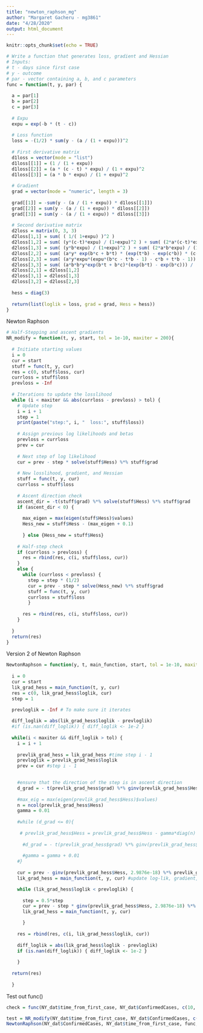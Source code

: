 ```yaml
---
title: "newton_raphson_mg"
author: "Margaret Gacheru - mg3861"
date: "4/28/2020"
output: html_document
---
```


```r
knitr::opts_chunk$set(echo = TRUE)
```

```r

# Write a function that generates loss, gradient and Hessian
# Inputs: 
# t - days since first case
# y - outcome
# par - vector containing a, b, and c parameters
func = function(t, y, par) {
  
  a = par[1]
  b = par[2]
  c = par[3]
  
  # Expu
  expu = exp(-b * (t - c))
  
  # Loss function
  loss = -(1/2) * sum(y - (a / (1 + expu)))^2
  
  # First derivative matrix
  d1loss = vector(mode = "list")
  d1loss[[1]] = (1 / (1 + expu))
  d1loss[[2]] = (a * (c - t) * expu) / (1 + expu)^2
  d1loss[[3]] = (a * b * expu) / (1 + expu)^2
  
  # Gradient
  grad = vector(mode = "numeric", length = 3)
  
  grad[[1]] = -sum(y - (a / (1 + expu)) * d1loss[[1]])
  grad[[2]] = sum(y - (a / (1 + expu)) * d1loss[[2]])
  grad[[3]] = sum(y - (a / (1 + expu)) * d1loss[[3]])
  
  # Second derivative matrix
  d2loss = matrix(0, 3, 3)
  d2loss[1,1] = sum( ( 1/( 1+expu) )^2 )
  d2loss[1,2] = sum( (y*(c-t)*expu) / (1+expu)^2 ) + sum( (2*a*(c-t)*expu) / (1+expu)^3 )
  d2loss[1,3] = sum( (y*b*expu) / (1+expu)^2 ) + sum( (2*a*b*expu) / (1+expu)^3 )
  d2loss[2,2] = sum( (a*y* exp(b*c + b*t) * (exp(t*b) - exp(c*b)) * (c-t)^2) / (exp(c*b) + exp(t*b))^3 ) + sum( (a*a*expu*(2*expu - 1)*(c-t)^2) / (1+expu)^4 )
  d2loss[2,3] = sum( (a*y*expu*(expu*(b*c - t*b - 1) - c*b + t*b - 1)) / (1+expu)^3 ) + sum( (a*a*expu*(expu*(2*b*c - 2*t*b - 1) - c*b + t*b - 1)) / (1+expu)^4 )
  d2loss[3,3] = sum( (a*b*b*y*exp(b*t + b*c)*(exp(b*t) - exp(b*c))) / (exp(b*t) + exp(b*c))^3 ) + sum( (a*a*b*b*expu*(2*expu -1)) / (1+expu)^4 )
  d2loss[2,1] = d2loss[1,2]
  d2loss[3,1] = d2loss[1,3]
  d2loss[3,2] = d2loss[2,3]  
  
  hess = diag(3)
  
  return(list(loglik = loss, grad = grad, Hess = hess)) 
}


```

Newton Raphson

```r
# Half-Stepping and ascent gradients
NR_modify = function(t, y, start, tol = 1e-10, maxiter = 200){
  
  # Initiate starting values
  i = 0
  cur = start
  stuff = func(t, y, cur)
  res = c(0, stuff$loss, cur)
  currloss = stuff$loss
  prevloss = -Inf
  
  # Iterations to update the losslihood
  while (i < maxiter && abs(currloss - prevloss) > tol) {
    # Update step
    i = i + 1
    step = 1
    print(paste("step:", i, "  loss:", stuff$loss))
    
    # Assign previous log likelihoods and betas
    prevloss = currloss
    prev = cur
    
    # Next step of log likelihood
    cur = prev - step * solve(stuff$Hess) %*% stuff$grad
    
    # New losslihood, gradient, and Hessian 
    stuff = func(t, y, cur)
    currloss = stuff$loss
    
    # Ascent direction check
    ascent_dir = -t(stuff$grad) %*% solve(stuff$Hess) %*% stuff$grad
    if (ascent_dir < 0) {
      
      max_eigen = max(eigen(stuff$Hess)$values)
      Hess_new = stuff$Hess - (max_eigen + 0.1)
      
      } else {Hess_new = stuff$Hess}
    
    # Half-step check
    if (currloss > prevloss) {
      res = rbind(res, c(i, stuff$loss, cur))
    }
    else {
      while (currloss < prevloss) {
        step = step * (1/2)
        cur = prev - step * solve(Hess_new) %*% stuff$grad
        stuff = func(t, y, cur)
        currloss = stuff$loss
        }
    
      res = rbind(res, c(i, stuff$loss, cur))
    } 
    
  }
  return(res)
}
```

Version 2 of Newton Raphson

```r

NewtonRaphson = function(y, t, main_function, start, tol = 1e-10, maxiter = 200) {
 
  i = 0
  cur = start
  lik_grad_hess = main_function(t, y, cur)
  res = c(0, lik_grad_hess$loglik, cur)
  step = 1

  prevloglik = -Inf # To make sure it iterates
  
  diff_loglik = abs(lik_grad_hess$loglik - prevloglik)
  #if (is.nan(diff_loglik)) { diff_loglik <- 1e-2 }
  
  while(i < maxiter && diff_loglik > tol) {
    i = i + 1
    
    prevlik_grad_hess = lik_grad_hess #time step i - 1
    prevloglik = prevlik_grad_hess$loglik
    prev = cur #step i - 1

    
    #ensure that the direction of the step is in ascent direction
    d_grad = - t(prevlik_grad_hess$grad) %*% ginv(prevlik_grad_hess$Hess, 2.9876e-18 ) %*% (prevlik_grad_hess$grad)
    
    #max_eig = max(eigen(prevlik_grad_hess$Hess)$values)
    n = ncol(prevlik_grad_hess$Hess)
    gamma = 0.01
     
    #while (d_grad <= 0){
      
     # prevlik_grad_hess$Hess = prevlik_grad_hess$Hess - gamma*diag(n)
      
      #d_grad = - t(prevlik_grad_hess$grad) %*% ginv(prevlik_grad_hess$Hess, 2.9876e-18 ) %*% (prevlik_grad_hess$grad)
      
      #gamma = gamma + 0.01
    #}
    
    cur = prev - ginv(prevlik_grad_hess$Hess, 2.9876e-18) %*% prevlik_grad_hess$grad #step find theta for step i 
    lik_grad_hess = main_function(t, y, cur) #update log-lik, gradient, Hessian for step i 

    while (lik_grad_hess$loglik < prevloglik) {
      
      step = 0.5*step
      cur = prev - step * ginv(prevlik_grad_hess$Hess, 2.9876e-18) %*% prevlik_grad_hess$grad
      lik_grad_hess = main_function(t, y, cur)

      }
    
    res = rbind(res, c(i, lik_grad_hess$loglik, cur)) 
    
    diff_loglik = abs(lik_grad_hess$loglik - prevloglik)
    if (is.nan(diff_loglik)) { diff_loglik <- 1e-2 }
    
    }
  
  return(res)
  
  }
```


Test out func()

```r

check = func(NY_dat$time_from_first_case, NY_dat$ConfirmedCases, c(10, 10, 10))

test = NR_modify(NY_dat$time_from_first_case, NY_dat$ConfirmedCases, c(10, 10, 10))
NewtonRaphson(NY_dat$ConfirmedCases, NY_dat$time_from_first_case, func, c(1,1, 1))

```

